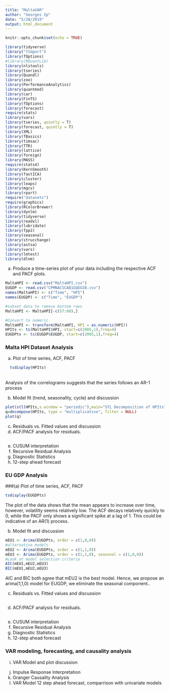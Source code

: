```yaml
---
title: "MaltaVAR"
author: "Georges Ip" 
date: "5/28/2019"
output: html_document
---
```


```r
knitr::opts_chunk$set(echo = TRUE)
```

```r
library(tidyverse)
library("fImport")
library(fOptions)
#library(RQuantLib)
library(nlstools)
library(tseries)
library(Quandl)
library(zoo)
library(PerformanceAnalytics)
library(quantmod)
library(car)
library(FinTS)
library(fOptions)
library(forecast)
require(stats)
library(vars)
library(tseries, quietly = T)
library(forecast, quietly = T)
library(XML)
library(fBasics)
library(timsac)
library(TTR)
library(lattice)
library(foreign)
library(MASS)
require(stats4)
library(KernSmooth)
library(fastICA)
library(cluster)
library(leaps)
library(mgcv)
library(rpart)
require("datasets")
require(graphics)
library(RColorBrewer)
library(dynlm)
library(tidyverse)
library(readxl)
library(lubridate)
library(fpp2)
library(seasonal)
library(strucchange)
library(astsa)
library(vars)
library(lmtest)
library(dlnm)
```


(a) Produce a time-series plot of your data including the respective ACF and PACF plots.
```r
MaltaHPI <- read.csv("MaltaHPI.csv")
EUGDP <- read.csv("CPMNACSCAB1GQEU28.csv")
names(MaltaHPI) <- c("Time", "HPI")
names(EUGDP) <- c("Time", "EUGDP")

#subset data to remove bottom rows
MaltaHPI <- MaltaHPI[-c(57:60),]

#Convert to numeric
MaltaHPI <- transform(MaltaHPI, HPI = as.numeric(HPI))
HPIts <- ts(MaltaHPI$HPI, start=c(2005,1),freq=4)
EUGDPts <- ts(EUGDP$EUGDP, start=c(2005,1),freq=4)
```

<h3>Malta HPI Dataset Analysis</h3>

(a) Plot of time series, ACF, PACF

```r
  tsdisplay(HPIts)
```
<br> Analysis of the correlograms suggests that the series follows an AR-1 process 


(b) Model fit (trend, seasonality, cycle) and discussion
```r
plot(stl(HPIts,s.window = "periodic"),main="STL Decomposition of HPIts")
q=decompose(HPIts, type = "multiplicative", filter = NULL)
plot(q)
```
(c) Residuals vs. Fitted values and discussion
(d) ACF/PACF analysis for residuals.
```r

```
(e) CUSUM interpretation
(f) Recursive Residual Analysis
(g) Diagnostic Statistics
(h) 12-step ahead forecast


<h3>EU GDP Analysis</h3>
###(a) Plot of time series, ACF, PACF
```r
tsdisplay(EUGDPts)
```
The plot of the data shows that the mean appears to increase over time, however, volatility seems relatively low. The ACF decays relatively quickly to 0, while the PACF only shows a significant spike at a lag of 1. This could be indicative of an AR(1) process.

(b) Model fit and discussion
```r
mEU1 <- Arima(EUGDPts, order = c(1,0,0))
#alternative models
mEU2 <- Arima(EUGDPts, order = c(1,1,0))
mEU3 <- Arima(EUGDPts, order = c(1,1,0), seasonal = c(1,0,0))
#Look at model selection criteria
AIC(mEU1,mEU2,mEU3)
BIC(mEU1,mEU2,mEU3)
```
AIC and BIC both agree that mEU2 is the best model. Hence, we propose an arima(1,1,0) model for EUGDP, we eliminate the seasonal component.. 

(c) Residuals vs. Fitted values and discussion
```r

```

(d) ACF/PACF analysis for residuals.
```r

```

(e) CUSUM interpretation
(f) Recursive Residual Analysis
(g) Diagnostic Statistics
(h) 12-step ahead forecast

<h3> VAR modeling, forecasting, and causality analysis </h3>
(i) VAR Model and plot discussion
(j) Impulse Response Interpretation
(k) Granger Causality Analysis 
(l) VAR Model 12 step ahead forecast, comparrison with univariate models 

